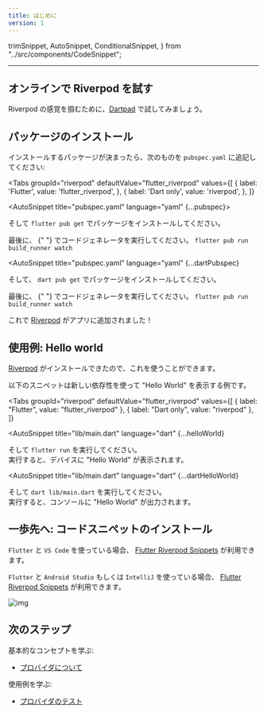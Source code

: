 ```yaml
---
title: はじめに
version: 1
---
```


  trimSnippet,
  AutoSnippet,
  ConditionalSnippet,
} from "../src/components/CodeSnippet";

___

## オンラインで Riverpod を試す

Riverpod の感覚を掴むために、[Dartpad](https://dartpad.dev/?null_safety=true&id=ef06ab3ce0b822e6cc5db0575248e6e2) で試してみましょう。

## パッケージのインストール

インストールするパッケージが決まったら、次のものを `pubspec.yaml` に追記してください:

<Tabs
  groupId="riverpod"
  defaultValue="flutter_riverpod"
  values={[
    { label: 'Flutter', value: 'flutter_riverpod', },
    { label: 'Dart only', value: 'riverpod', },
  ]}
>
<TabItem value="flutter_riverpod">

<AutoSnippet title="pubspec.yaml" language="yaml" {...pubspec}></AutoSnippet>

そして `flutter pub get` でパッケージをインストールしてください。

<ConditionalSnippet codegen={true}>
  最後に、 {" "} でコードジェネレータを実行してください。
  <code>flutter pub run build_runner watch</code>
</ConditionalSnippet>

</TabItem>
<TabItem value="riverpod">

<AutoSnippet
  title="pubspec.yaml"
  language="yaml"
  {...dartPubspec}
></AutoSnippet>

そして、 `dart pub get` でパッケージをインストールしてください。

<ConditionalSnippet codegen={true}>
  最後に、 {" "} でコードジェネレータを実行してください。
  <code>flutter pub run build_runner watch</code>
</ConditionalSnippet>

</TabItem>
</Tabs>

これで [Riverpod] がアプリに追加されました！

## 使用例: Hello world

[Riverpod] がインストールできたので、これを使うことができます。

以下のスニペットは新しい依存性を使って "Hello World" を表示する例です。


<Tabs
  groupId="riverpod"
  defaultValue="flutter_riverpod"
  values={[
    { label: "Flutter", value: "flutter_riverpod" },
    { label: "Dart only", value: "riverpod" },
  ]}
>
<TabItem value="flutter_riverpod">

<AutoSnippet
  title="lib/main.dart"
  language="dart"
  {...helloWorld}
></AutoSnippet>

そして `flutter run` を実行してください。  
実行すると、デバイスに "Hello World" が表示されます。

</TabItem>
<TabItem value="riverpod">

<AutoSnippet
  title="lib/main.dart"
  language="dart"
  {...dartHelloWorld}
></AutoSnippet>

そして `dart lib/main.dart` を実行してください。  
実行すると、コンソールに "Hello World" が出力されます。

</TabItem>
</Tabs>

## 一歩先へ: コードスニペットのインストール

`Flutter` と `VS Code` を使っている場合、 [Flutter Riverpod Snippets](https://marketplace.visualstudio.com/items?itemName=robert-brunhage.flutter-riverpod-snippets) が利用できます。

`Flutter` と `Android Studio` もしくは `IntelliJ` を使っている場合、 [Flutter Riverpod Snippets](https://plugins.jetbrains.com/plugin/14641-flutter-riverpod-snippets) が利用できます。

![img](/img/snippets/greetingProvider.gif)

## 次のステップ

基本的なコンセプトを学ぶ:

- [プロバイダについて](/docs/concepts/providers)

使用例を学ぶ:

- [プロバイダのテスト](/docs/cookbooks/testing)

[riverpod]: https://github.com/rrousselgit/riverpod
[hooks_riverpod]: https://pub.dev/packages/hooks_riverpod
[flutter_riverpod]: https://pub.dev/packages/flutter_riverpod
[flutter_hooks]: https://github.com/rrousselGit/flutter_hooks